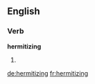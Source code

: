 ==English==

===Verb===
'''hermitizing'''

# {{present participle of|hermitize}}

[[de:hermitizing]]
[[fr:hermitizing]]